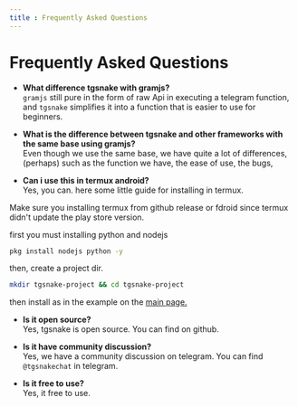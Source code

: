 ```yaml
--- 
title : Frequently Asked Questions 
--- 
```


# Frequently Asked Questions 

- **What difference tgsnake with gramjs?**  
`gramjs` still pure in the form of raw Api in executing a telegram function, and `tgsnake` simplifies it into a function that is easier to use for beginners.

- **What is the difference between tgsnake and other frameworks with the same base using gramjs?**  
Even though we use the same base, we have quite a lot of differences, (perhaps) such as the function we have, the ease of use, the bugs, 

- **Can i use this in termux android?**  
Yes, you can. here some little guide for installing in termux. 

<Callout type="green">
Make sure you installing termux from github release or fdroid since termux didn't update the play store version.
</Callout>

first you must installing python and nodejs

```bash 
pkg install nodejs python -y
```

then, create a project dir. 

```bash 
mkdir tgsnake-project && cd tgsnake-project
```

then install as in the example on the [main page.](/)

- **Is it open source?**  
Yes, tgsnake is open source. You can find on github. 

- **Is it have community discussion?**  
Yes, we have a community discussion on telegram. You can find `@tgsnakechat` in telegram.

- **Is it free to use?**  
Yes, it free to use.